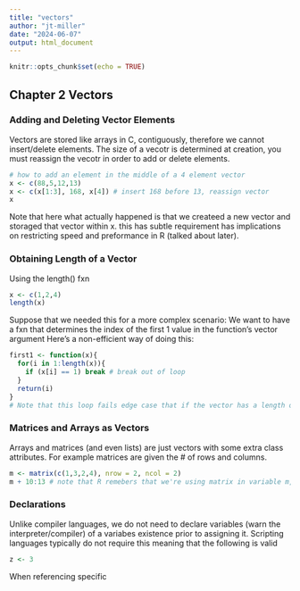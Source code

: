 ```yaml
---
title: "vectors"
author: "jt-miller"
date: "2024-06-07"
output: html_document
---
```


```r
knitr::opts_chunk$set(echo = TRUE)
```

## Chapter 2 Vectors

### Adding and Deleting Vector Elements
Vectors are stored like arrays in C, contiguously, therefore we cannot insert/delete elements. The size of a vecotr is determined at creation, you must reassign the vecotr in order to add or delete elements. 
```r
# how to add an element in the middle of a 4 element vector
x <- c(88,5,12,13)
x <- c(x[1:3], 168, x[4]) # insert 168 before 13, reassign vector
x
```
Note that here what actually happened is that we createed a new vector and storaged that vector within x. this has subtle requirement has implications on restricting speed and preformance in R (talked about later).

### Obtaining Length of a Vector 
Using the length() fxn
```r
x <- c(1,2,4)
length(x)
```
Suppose that we needed this for a more complex scenario: 
We want to have a fxn that determines the index of the first 1 value in the function's vector argument
Here's a non-efficient way of doing this:
```r
first1 <- function(x){
  for(i in 1:length(x)){
    if (x[i] == 1) break # break out of loop
  }
  return(i)
} 
# Note that this loop fails edge case that if the vector has a length of 0 it will fail. 
```

### Matrices and Arrays as Vectors

Arrays and matrices (and even lists) are just vectors with some extra class attributes. For example matrices are given the # of rows and columns. 
```r
m <- matrix(c(1,3,2,4), nrow = 2, ncol = 2)
m + 10:13 # note that R remebers that we're using matrix in variable m, therefore did matrix addition. 
```
### Declarations 
Unlike compiler languages, we do not need to declare variables (warn the interpreter/compiler) of a variabes existence prior to assigning it. Scripting languages typically do not require this meaning that the following is valid 
```r
z <- 3
```
When referencing specific

